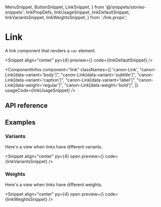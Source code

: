   MenuSnippet,
  ButtonSnippet,
  LinkSnippet,
} from '@/snippets/stories-snippets';
  linkPropDefs,
  linkUsageSnippet,
  linkDefaultSnippet,
  linkVariantsSnippet,
  linkWeightsSnippet,
} from './link.props';

# Link

A link component that renders a `<a>` element.

<Snippet
  align="center"
  py={4}
  preview={<LinkSnippet story="Default" />}
  code={linkDefaultSnippet}
/>

<ComponentInfos
  component="link"
  classNames={[
    'canon-Link',
    "canon-Link[data-variant='body']",
    "canon-Link[data-variant='subtitle']",
    "canon-Link[data-variant='caption']",
    "canon-Link[data-variant='label']",
    "canon-Link[data-weight='regular']",
    "canon-Link[data-weight='bold']",
  ]}
  usageCode={linkUsageSnippet}
/>

## API reference

<PropsTable data={linkPropDefs} />

## Examples

### Variants

Here's a view when links have different variants.

<Snippet
  align="center"
  py={4}
  open
  preview={<LinkSnippet story="AllVariants" />}
  code={linkVariantsSnippet}
/>

### Weights

Here's a view when links have different weights.

<Snippet
  align="center"
  py={4}
  open
  preview={<LinkSnippet story="AllWeights" />}
  code={linkWeightsSnippet}
/>
